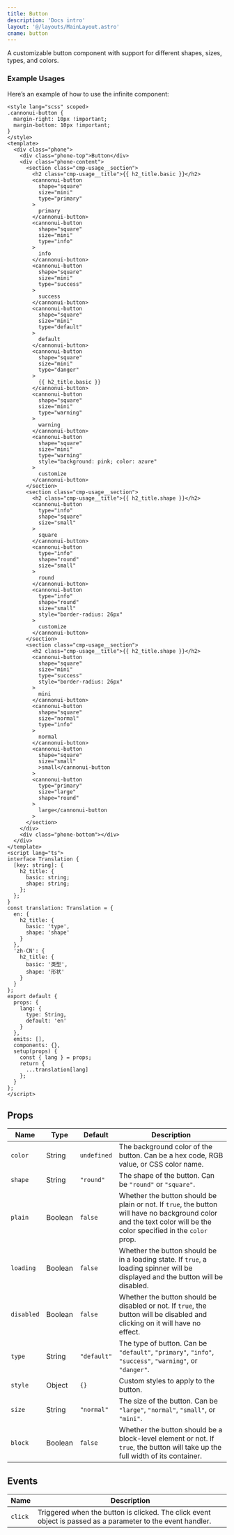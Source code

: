```yaml
---
title: Button
description: 'Docs intro'
layout: '@/layouts/MainLayout.astro'
cname: button
---
```



A customizable button component with support for different shapes, sizes, types, and colors.

### Example Usages

<ButtonVue client:visible />

Here’s an example of how to use the infinite component:

```vue
<style lang="scss" scoped>
.cannonui-button {
  margin-right: 10px !important;
  margin-bottom: 10px !important;
}
</style>
<template>
  <div class="phone">
    <div class="phone-top">Button</div>
    <div class="phone-content">
      <section class="cmp-usage__section">
        <h2 class="cmp-usage__title">{{ h2_title.basic }}</h2>
        <cannonui-button
          shape="square"
          size="mini"
          type="primary"
        >
          primary
        </cannonui-button>
        <cannonui-button
          shape="square"
          size="mini"
          type="info"
        >
          info
        </cannonui-button>
        <cannonui-button
          shape="square"
          size="mini"
          type="success"
        >
          success
        </cannonui-button>
        <cannonui-button
          shape="square"
          size="mini"
          type="default"
        >
          default
        </cannonui-button>
        <cannonui-button
          shape="square"
          size="mini"
          type="danger"
        >
          {{ h2_title.basic }}
        </cannonui-button>
        <cannonui-button
          shape="square"
          size="mini"
          type="warning"
        >
          warning
        </cannonui-button>
        <cannonui-button
          shape="square"
          size="mini"
          type="warning"
          style="background: pink; color: azure"
        >
          customize
        </cannonui-button>
      </section>
      <section class="cmp-usage__section">
        <h2 class="cmp-usage__title">{{ h2_title.shape }}</h2>
        <cannonui-button
          type="info"
          shape="square"
          size="small"
        >
          square
        </cannonui-button>
        <cannonui-button
          type="info"
          shape="round"
          size="small"
        >
          round
        </cannonui-button>
        <cannonui-button
          type="info"
          shape="round"
          size="small"
          style="border-radius: 26px"
        >
          customize
        </cannonui-button>
      </section>
      <section class="cmp-usage__section">
        <h2 class="cmp-usage__title">{{ h2_title.shape }}</h2>
        <cannonui-button
          shape="square"
          size="mini"
          type="success"
          style="border-radius: 26px"
        >
          mini
        </cannonui-button>
        <cannonui-button
          shape="square"
          size="normal"
          type="info"
        >
          normal
        </cannonui-button>
        <cannonui-button
          shape="square"
          size="small"
          >small</cannonui-button
        >
        <cannonui-button
          type="primary"
          size="large"
          shape="round"
        >
          large</cannonui-button
        >
      </section>
    </div>
    <div class="phone-bottom"></div>
  </div>
</template>
<script lang="ts">
interface Translation {
  [key: string]: {
    h2_title: {
      basic: string;
      shape: string;
    };
  };
}
const translation: Translation = {
  en: {
    h2_title: {
      basic: 'type',
      shape: 'shape'
    }
  },
  'zh-CN': {
    h2_title: {
      basic: '类型',
      shape: '形状'
    }
  }
};
export default {
  props: {
    lang: {
      type: String,
      default: 'en'
    }
  },
  emits: [],
  components: {},
  setup(props) {
    const { lang } = props;
    return {
      ...translation[lang]
    };
  }
};
</script>
```

## Props

| Name       | Type    | Default     | Description                                                                                                                                                        |
| ---------- | ------- | ----------- | ------------------------------------------------------------------------------------------------------------------------------------------------------------------ |
| `color`    | String  | `undefined` | The background color of the button. Can be a hex code, RGB value, or CSS color name.                                                                               |
| `shape`    | String  | `"round"`   | The shape of the button. Can be `"round"` or `"square"`.                                                                                                           |
| `plain`    | Boolean | `false`     | Whether the button should be plain or not. If `true`, the button will have no background color and the text color will be the color specified in the `color` prop. |
| `loading`  | Boolean | `false`     | Whether the button should be in a loading state. If `true`, a loading spinner will be displayed and the button will be disabled.                                   |
| `disabled` | Boolean | `false`     | Whether the button should be disabled or not. If `true`, the button will be disabled and clicking on it will have no effect.                                       |
| `type`     | String  | `"default"` | The type of button. Can be `"default"`, `"primary"`, `"info"`, `"success"`, `"warning"`, or `"danger"`.                                                            |
| `style`    | Object  | `{}`        | Custom styles to apply to the button.                                                                                                                              |
| `size`     | String  | `"normal"`  | The size of the button. Can be `"large"`, `"normal"`, `"small"`, or `"mini"`.                                                                                      |
| `block`    | Boolean | `false`     | Whether the button should be a block-level element or not. If `true`, the button will take up the full width of its container.                                     |

## Events

| Name    | Description                                                                                                 |
| ------- | ----------------------------------------------------------------------------------------------------------- |
| `click` | Triggered when the button is clicked. The click event object is passed as a parameter to the event handler. |
